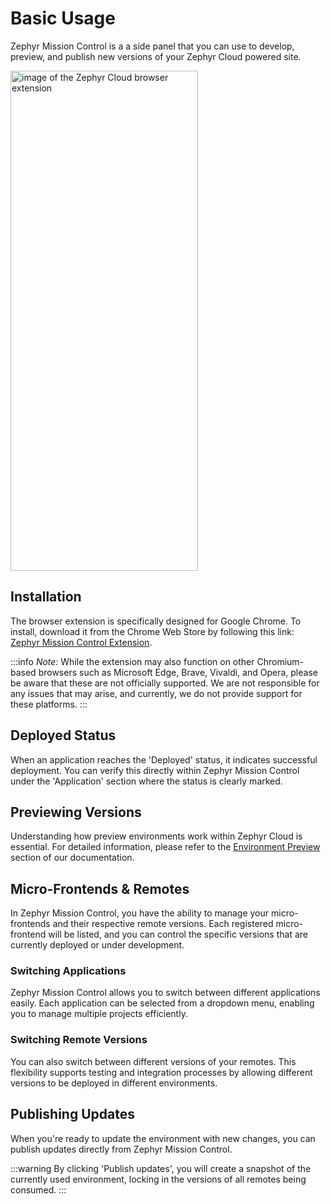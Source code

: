 # Basic Usage

Zephyr Mission Control is a a side panel that you can use to develop, preview, and publish new versions of your Zephyr Cloud powered site.

<img alt="image of the Zephyr Cloud browser extension" src="./sidebar-overview.png" width="300" height="800" />

## Installation

The browser extension is specifically designed for Google Chrome. To install, download it from the Chrome Web Store by following this link: [Zephyr Mission Control Extension](https://chromewebstore.google.com/detail/zephyr-mission-control/liflhldchhinbaeplljlplhnbkdidedn).

:::info
*Note:* While the extension may also function on other Chromium-based browsers such as Microsoft Edge, Brave, Vivaldi, and Opera, please be aware that these are not officially supported. We are not responsible for any issues that may arise, and currently, we do not provide support for these platforms.
:::

## Deployed Status

When an application reaches the 'Deployed' status, it indicates successful deployment. You can verify this directly within Zephyr Mission Control under the 'Application' section where the status is clearly marked.

## Previewing Versions

Understanding how preview environments work within Zephyr Cloud is essential. For detailed information, please refer to the [Environment Preview](/guide/concepts/mental-model.html#environment-preview) section of our documentation.

## Micro-Frontends & Remotes

In Zephyr Mission Control, you have the ability to manage your micro-frontends and their respective remote versions. Each registered micro-frontend will be listed, and you can control the specific versions that are currently deployed or under development.

### Switching Applications

Zephyr Mission Control allows you to switch between different applications easily. Each application can be selected from a dropdown menu, enabling you to manage multiple projects efficiently.

### Switching Remote Versions

You can also switch between different versions of your remotes. This flexibility supports testing and integration processes by allowing different versions to be deployed in different environments.

## Publishing Updates

When you're ready to update the environment with new changes, you can publish updates directly from Zephyr Mission Control. 

:::warning
By clicking 'Publish updates', you will create a snapshot of the currently used environment, locking in the versions of all remotes being consumed.
:::